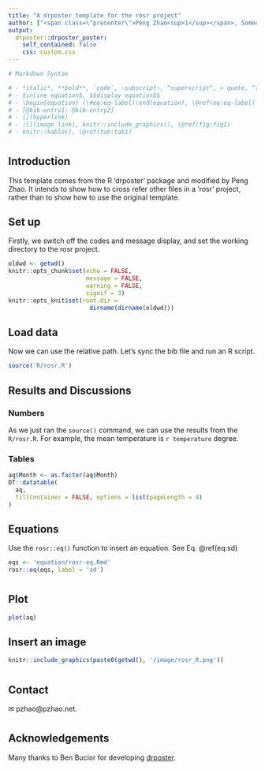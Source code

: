 ```yaml
---
title: "A drposter template for the rosr project"
author: ["<span class=\"presenter\">Peng Zhao<sup>1</sup></span>, Someone Else<sup>1, 2</sup><ol class=\"affiliations\"><li>Max Planck Institute for Chemistry, Mainz, Germany</li><li>Far Far Away</li></ol>"]
output:
  drposter::drposter_poster:
    self_contained: false
    css: custom.css
---
```


```r
# Markdown Syntax

# - *italic*, **bold**, `code`, ~subscript~, ^superscript^, > quote, ^[footnote]
# - $inline equation$, $$display equation$$
# - \begin{equation} (\#eq:eq-label)\end(equation), \@ref(eq:eq-label)
# - [@bib-entry1; @bib-entry2]
# - [](hyperlink)
# - ![](image link), knitr::include_graphics(), \@ref(fig:fig1)
# - knitr::kable(), \@ref(tab:tab1)
```


# {.col-2}

## Introduction

This template comes from the R 'drposter' package and modified by Peng Zhao. It intends to show how to cross refer other files in a 'rosr' project, rather than to show how to use the original template.

## Set up

Firstly, we switch off the codes and message display, and set the working directory to the rosr project.

```r
oldwd <- getwd()
knitr::opts_chunk$set(echo = FALSE, 
                      message = FALSE, 
                      warning = FALSE, 
                      signif = 3)
knitr::opts_knit$set(root.dir = 
                       dirname(dirname(oldwd)))
```

## Load data

Now we can use the relative path. Let's sync the bib file and run an R script.

```r
source('R/rosr.R')
```

## Results and Discussions

### Numbers

As we just ran the `source()` command, we can use the results from the `R/rosr.R`. For example, the mean temperature is `r temperature` degree.

### Tables


```r
aq$Month <- as.factor(aq$Month)
DT::datatable(
  aq, 
  fillContainer = FALSE, options = list(pageLength = 4)
)
```

## Equations

Use the `rosr::eq()` function to insert an equation. See Eq. \@ref(eq:sd)

```r
eqs <- 'equation/rosr-eq.Rmd'
rosr::eq(eqs, label = 'sd')
```

# {.col-2}


## Plot

```r
plot(aq)
```

## Insert an image


```r
knitr::include_graphics(paste0(getwd(), '/image/rosr_R.png'))
```


# {.col-2}

## Contact {style="--header-color:darkred; --other-color-for-h2-gradient:red;"}

&#9993; pzhao\@pzhao.net. 


# {.col-2}

## Acknowledgements

Many thanks to Ben Bucior for developing [drposter](https://github.com/bbucior/drposter).

